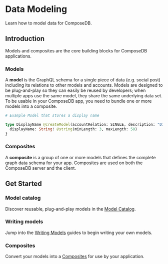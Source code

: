 # Data Modeling

Learn how to model data for ComposeDB.

## Introduction
Models and composites are the core building blocks for ComposeDB applications.

### Models

A **model** is the GraphQL schema for a single piece of data (e.g. social post) including its relations to other models and accounts. Models are designed to be plug-and-play so they can easily be reused by developers; when multiple apps use the same model, they share the same underlying data set. To be usable in your ComposeDB app, you need to bundle one or more models into a composite.

```graphql
# Example Model that stores a display name

type DisplayName @createModel(accountRelation: SINGLE, description: "Display name for a user") {
  displayName: String! @string(minLength: 3, maxLength: 50)
}
```

### Composites

A **composite** is a group of one or more models that defines the complete graph data schema for your app. Composites are used on both the ComposeDB server and the client.


## Get Started

### Model catalog

Discover reusable, plug-and-play models in the [Model Catalog](./model-catalog.mdx). 

### Writing models

Jump into the [Writing Models](./writing-models.mdx) guides to begin writing your own models.

### Composites

Convert your models into a [Composites](./composites.mdx) for use by your application.